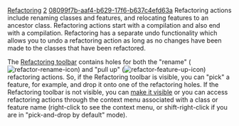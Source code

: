[[Property:title|Refactoring]]
[[Property:weight|2]]
[[Property:uuid|08099f7b-aaf4-b629-17f6-b637c4efd63a]]
Refactoring actions include renaming classes and features, and relocating features to an ancestor class. Refactoring actions start with a compilation and also end with a compilation. Refactoring has a separate undo functionality which allows you to undo a refactoring action as long as no changes have been made to the classes that have been refactored. 

The [[Main toolbars|Refactoring toolbar]] contains holes for both the "rename" ([[Image:refactor-rename-icon]]) and "pull up" ([[Image:refactor-feature-up-icon]]) refactoring actions. So, if the Refactoring toolbar is visible, you can "pick" a feature, for example, and drop it onto one of the refactoring holes. If the Refactoring toolbar is not visible, you can [[Main toolbars|make it visible]] or you can access refactoring actions through the context menu associated with a class or feature name (right-click to see the context menu, or shift-right-click if you are in "pick-and-drop by default" mode). 




